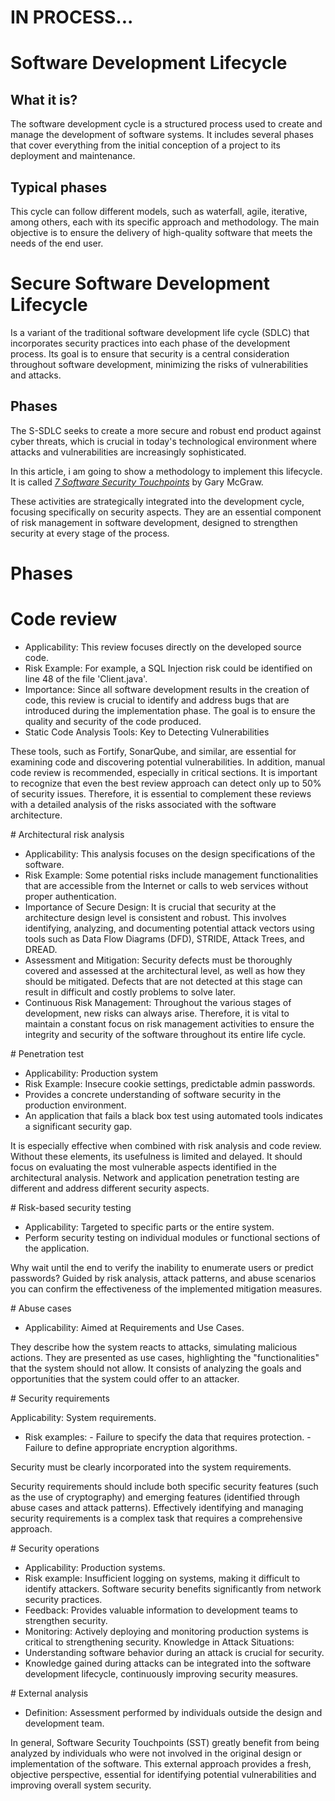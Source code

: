 
# IN PROCESS...

# Software Development Lifecycle

## What it is?

The software development cycle is a structured process used to create and manage the development of software systems.
It includes several phases that cover everything from the initial conception of a project to its deployment and maintenance.

## Typical phases

<ol className="row-list">

<OrderedList
  title="Requirements Analysis"
  text="User needs are identified and software requirementsare defined."
/>

<OrderedList
  title="Design"
  text="A software architecture is developed that satisfies the identified requirements (Functional/Non-functional)."
/>

<OrderedList
  title="Implementation or Coding"
  text="The software code is written according to the established design."
/>

<OrderedList
  title="Testing"
  text="It is verified that the software works correctly and meets the specified requirements."
/>

<OrderedList
  title="Deployment"
  text="The software is made available to users."
/>
<OrderedList
  title="Maintenance"
  text="Updates and fixes are made to ensure that the software continues to function efficiently over time."
/>

</ol>

This cycle can follow different models, such as waterfall, agile, iterative, among others, each with its specific approach and methodology. The main objective is to ensure the delivery of high-quality software that meets the needs of the end user.

# Secure Software Development Lifecycle

Is a variant of the traditional software development life cycle (SDLC) that incorporates security practices into each phase of the development process. Its goal is to ensure that security is a central consideration throughout software development, minimizing the risks of vulnerabilities and attacks.

## Phases

<ol className="row-list">

<OrderedList
  title="Requirements Planning and Analysis"
  text="In addition to identifying software
   functionalities and requirements, threat modeling or security risk analysis is
   performed and security requirements are defined."
/>

<OrderedList
  title="Design"
  text="The software architecture is developed taking into account security
   best practices, such as the Principle of Least Privilege and the definition of
   security controls."
/>

<OrderedList
  title="Implementation or Coding"
  text="The code is written following secure programming
   practices to minimize vulnerabilities. This includes code review and the implementation
   of static security analysis tools."
/>

<OrderedList
  title="Testing"
  text="In addition to functional testing, specific security testing,
   such as penetration testing and vulnerability assessments, is performed to identify
   and correct security issues."
/>

<OrderedList
  title="Deployment"
  text="Measures are implemented to protect the software in its production
   environment, including secure server and network configuration."
/>

<OrderedList
  title="Maintenance and Updates"
  text="The software is continuously monitored for new vulnerabilities and security patches
   and updates are applied regularly."
/>

</ol>

The S-SDLC seeks to create a more secure and robust end product against cyber threats, which is crucial in today's technological environment where attacks and vulnerabilities are increasingly sophisticated.

In this article, i am going to show a methodology to implement this lifecycle. It is called [_7 Software Security Touchpoints_](http://www.swsec.com/resources/touchpoints/) by Gary McGraw.

These activities are strategically integrated into the development cycle, focusing specifically on security aspects.
They are an essential component of risk management in software development, designed to strengthen security at every stage of the process.

# Phases

<div className="phases-div" >

<div className="phase" >

# Code review

- Applicability: This review focuses directly on the developed source code.
- Risk Example: For example, a SQL Injection risk could be identified on line 48 of the file 'Client.java'.
- Importance: Since all software development results in the creation of code, this review is crucial to identify and address bugs that are introduced during the implementation phase. The goal is to ensure the quality and security of the code produced.
- Static Code Analysis Tools: Key to Detecting Vulnerabilities

These tools, such as Fortify, SonarQube, and similar, are essential for examining code and discovering potential vulnerabilities. In addition, manual code review is recommended, especially in critical sections.
It is important to recognize that even the best review approach can detect only up to 50% of security issues. Therefore, it is essential to complement these reviews with a detailed analysis of the risks associated with the software architecture.

</div>

<div className="phase" >
# Architectural risk analysis

- Applicability: This analysis focuses on the design specifications of the software.
- Risk Example: Some potential risks include management functionalities that are accessible from the Internet or calls to web services without proper authentication.
- Importance of Secure Design: It is crucial that security at the architecture design level is consistent and robust. This involves identifying, analyzing, and documenting potential attack vectors using tools such as Data Flow Diagrams (DFD), STRIDE, Attack Trees, and DREAD.
- Assessment and Mitigation: Security defects must be thoroughly covered and assessed at the architectural level, as well as how they should be mitigated. Defects that are not detected at this stage can result in difficult and costly problems to solve later.
- Continuous Risk Management: Throughout the various stages of development, new risks can always arise. Therefore, it is vital to maintain a constant focus on risk management activities to ensure the integrity and security of the software throughout its entire life cycle.

</div>

<div className="phase" >
# Penetration test

- Applicability: Production system
- Risk Example: Insecure cookie settings, predictable admin passwords.
- Provides a concrete understanding of software security in the production environment.
- An application that fails a black box test using automated tools indicates a significant security gap.

It is especially effective when combined with risk analysis and code review. Without these elements, its usefulness is limited and delayed.
It should focus on evaluating the most vulnerable aspects identified in the architectural analysis.
Network and application penetration testing are different and address different security aspects.

</div>

<div className="phase" >
# Risk-based security testing

- Applicability: Targeted to specific parts or the entire system.
- Perform security testing on individual modules or functional sections of the application.

Why wait until the end to verify the inability to enumerate users or predict passwords?
Guided by risk analysis, attack patterns, and abuse scenarios you can confirm the effectiveness of the implemented mitigation measures.

</div>

<div className="phase" >
# Abuse cases

- Applicability: Aimed at Requirements and Use Cases.

They describe how the system reacts to attacks, simulating malicious actions.
They are presented as use cases, highlighting the "functionalities" that the system should not allow.
It consists of analyzing the goals and opportunities that the system could offer to an attacker.

</div>

<div className="phase" >
# Security requirements

Applicability: System requirements.

- Risk examples: - Failure to specify the data that requires protection. - Failure to define appropriate encryption algorithms.

Security must be clearly incorporated into the system requirements.

Security requirements should include both specific security features (such as the use of cryptography) and emerging features (identified through abuse cases and attack patterns).
Effectively identifying and managing security requirements is a complex task that requires a comprehensive approach.

</div>

<div className="phase" >
# Security operations

- Applicability: Production systems.
- Risk example: Insufficient logging on systems, making it difficult to identify attackers.
  Software security benefits significantly from network security practices.
- Feedback: Provides valuable information to development teams to strengthen security.
- Monitoring: Actively deploying and monitoring production systems is critical to strengthening security.
  Knowledge in Attack Situations:
- Understanding software behavior during an attack is crucial for security.
- Knowledge gained during attacks can be integrated into the software development lifecycle, continuously improving security measures.

</div>

<div className="phase" >
# External analysis

- Definition: Assessment performed by individuals outside the design and development team.

In general, Software Security Touchpoints (SST) greatly benefit from being analyzed by individuals who were not involved in the original design or implementation of the software.
This external approach provides a fresh, objective perspective, essential for identifying potential vulnerabilities and improving overall system security.

</div>

</div>

<div className="text-img-div">

</div>

[image1]: /project-images/ssdlc/image1.png
